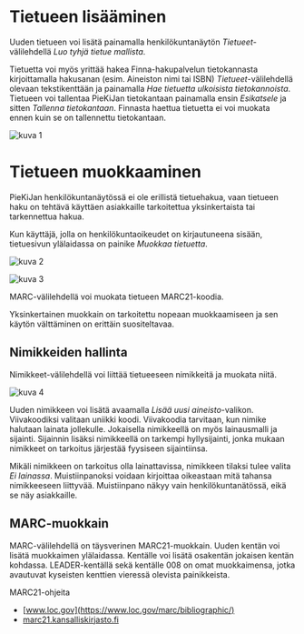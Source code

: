 # Tietueen lisääminen
Uuden tietueen voi lisätä painamalla henkilökuntanäytön *Tietueet*-välilehdellä *Luo tyhjä tietue mallista*.

Tietuetta voi myös yrittää hakea Finna-hakupalvelun tietokannasta kirjoittamalla hakusanan (esim. Aineiston nimi tai ISBN) *Tietueet*-välilehdellä olevaan tekstikenttään ja painamalla *Hae tietuetta ulkoisista tietokannoista*. Tietueen voi tallentaa PieKiJan tietokantaan painamalla ensin *Esikatsele* ja sitten *Tallenna tietokantaan*. Finnasta haettua tietuetta ei voi muokata ennen kuin se on tallennettu tietokantaan.

![kuva 1](/docs/img/records-1.png)

# Tietueen muokkaaminen
PieKiJan henkilökuntanäytössä ei ole erillistä tietuehakua, vaan tietueen haku on tehtävä käyttäen asiakkaille tarkoitettua yksinkertaista tai tarkennettua hakua.

Kun käyttäjä, jolla on henkilökuntaoikeudet on kirjautuneena sisään, tietuesivun ylälaidassa on painike *Muokkaa tietuetta*.

![kuva 2](/docs/img/records-2.png)

![kuva 3](/docs/img/records-3.png)



MARC-välilehdellä voi muokata tietueen MARC21-koodia.

Yksinkertainen muokkain on tarkoitettu nopeaan muokkaamiseen ja sen käytön välttäminen on erittäin suositeltavaa.


## Nimikkeiden hallinta
Nimikkeet-välilehdellä voi liittää tietueeseen nimikkeitä ja muokata niitä.

![kuva 4](/docs/img/records-4.png)

Uuden nimikkeen voi lisätä avaamalla *Lisää uusi aineisto*-valikon. Viivakoodiksi valitaan uniikki koodi. Viivakoodia tarvitaan, kun nimike halutaan lainata jollekulle. Jokaisella nimikkeellä on myös lainausmalli ja sijainti. Sijainnin lisäksi nimikkeellä on tarkempi hyllysijainti, jonka mukaan nimikkeet on tarkoitus järjestää fyysiseen sijaintiinsa.

Mikäli nimikkeen on tarkoitus olla lainattavissa, nimikkeen tilaksi tulee valita *Ei lainassa*. Muistiinpanoksi voidaan kirjoittaa oikeastaan mitä tahansa nimikkeeseen liittyvää. Muistiinpano näkyy vain henkilökuntanätössä, eikä se näy asiakkaille.

## MARC-muokkain
MARC-välilehdellä on täysverinen MARC21-muokkain. Uuden kentän voi lisätä muokkaimen ylälaidassa. Kentälle voi lisätä osakentän jokaisen kentän kohdassa. LEADER-kentällä sekä kentälle 008 on omat muokkaimensa, jotka avautuvat kyseisten kenttien vieressä olevista painikkeista.

MARC21-ohjeita
- [www.loc.gov](https://www.loc.gov/marc/bibliographic/)
- [marc21.kansalliskirjasto.fi](https://marc21.kansalliskirjasto.fi/bib/index.htm)